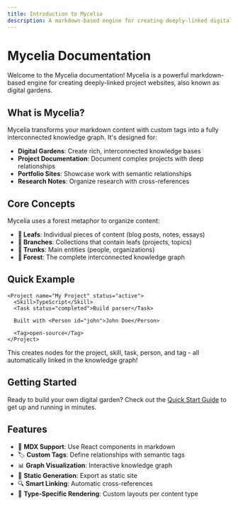 ```yaml
---
title: Introduction to Mycelia
description: A markdown-based engine for creating deeply-linked digital gardens
---
```


# Mycelia Documentation

Welcome to the Mycelia documentation! Mycelia is a powerful markdown-based engine for creating deeply-linked project websites, also known as digital gardens.

## What is Mycelia?

Mycelia transforms your markdown content with custom tags into a fully interconnected knowledge graph. It's designed for:

- **Digital Gardens**: Create rich, interconnected knowledge bases
- **Project Documentation**: Document complex projects with deep relationships
- **Portfolio Sites**: Showcase work with semantic relationships
- **Research Notes**: Organize research with cross-references

## Core Concepts

Mycelia uses a forest metaphor to organize content:

- **🍃 Leafs**: Individual pieces of content (blog posts, notes, essays)
- **🌿 Branches**: Collections that contain leafs (projects, topics)
- **🌳 Trunks**: Main entities (people, organizations)
- **🌲 Forest**: The complete interconnected knowledge graph

## Quick Example

```mdx
<Project name="My Project" status="active">
  <Skill>TypeScript</Skill>
  <Task status="completed">Build parser</Task>
  
  Built with <Person id="john">John Doe</Person>
  
  <Tag>open-source</Tag>
</Project>
```

This creates nodes for the project, skill, task, person, and tag - all automatically linked in the knowledge graph!

## Getting Started

Ready to build your own digital garden? Check out the [Quick Start Guide](/docs/quick-start) to get up and running in minutes.

## Features

- 📝 **MDX Support**: Use React components in markdown
- 🏷️ **Custom Tags**: Define relationships with semantic tags
- 📊 **Graph Visualization**: Interactive knowledge graph
- 🚀 **Static Generation**: Export as static site
- 🔍 **Smart Linking**: Automatic cross-references
- 🎨 **Type-Specific Rendering**: Custom layouts per content type